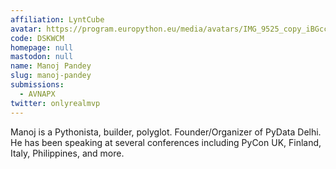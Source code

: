 ```yaml
---
affiliation: LyntCube
avatar: https://program.europython.eu/media/avatars/IMG_9525_copy_iBGccR7.JPG
code: DSKWCM
homepage: null
mastodon: null
name: Manoj Pandey
slug: manoj-pandey
submissions:
  - AVNAPX
twitter: onlyrealmvp
---
```


Manoj is a Pythonista, builder, polyglot. Founder/Organizer of PyData Delhi. He
has been speaking at several conferences including PyCon UK, Finland, Italy,
Philippines, and more.
